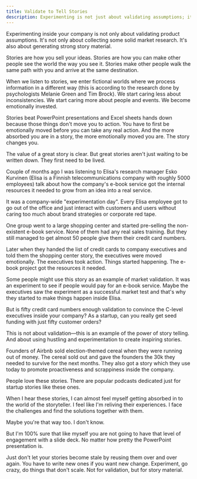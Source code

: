 ```yaml
---
title: Validate to Tell Stories
description: Experimenting is not just about validating assumptions; it's also about gathering story material
---
```


Experimenting inside your company is not only about validating product assumptions. It's not only about collecting some solid market research. It's also about generating strong story material.

Stories are how you sell your ideas. Stories are how you can make other people see the world the way you see it. Stories make other people walk the same path with you and arrive at the same destination.

When we listen to stories, we enter fictional worlds where we process information in a different way (this is according to the research done by psychologists Melanie Green and Tim Brock). We start caring less about inconsistencies. We start caring more about people and events. We become emotionally invested.

Stories beat PowerPoint presentations and Excel sheets hands down because those things don't move you to action. You have to first be emotionally moved before you can take any real action. And the more absorbed you are in a story, the more emotionally moved you are. The story changes you.

The value of a great story is clear. But great stories aren't just waiting to be written down. They first need to be lived.

Couple of months ago I was listening to Elisa's research manager Esko Kurvinen (Elisa is a Finnish telecommunications company with roughly 5000 employees) talk about how the company's e-book service got the internal resources it needed to grow from an idea into a real service.

It was a company-wide "experimentation day". Every Elisa employee got to go out of the office and just interact with customers and users without caring too much about brand strategies or corporate red tape.

One group went to a large shopping center and started pre-selling the non-existent e-book service. None of them had any real sales training. But they still managed to get almost 50 people give them their credit card numbers.

Later when they handed the list of credit cards to company executives and told them the shopping center story, the executives were moved emotionally. The executives took action. Things started happening. The e-book project got the resources it needed.

Some people might use this story as an example of market validation. It was an experiment to see if people would pay for an e-book service. Maybe the executives saw the experiment as a successful market test and that's why they started to make things happen inside Elisa.

But is fifty credit card numbers enough validation to convince the C-level executives inside your company? As a startup, can you really get seed funding with just fifty customer orders?

This is not about validation—this is an example of the power of story telling. And about using hustling and experimentation to create inspiring stories.

Founders of Airbnb sold election-themed cereal when they were running out of money. The cereal sold out and gave the founders the 30k they needed to survive for the next months. They also got a story which they use today to promote proactiveness and scrappiness inside the company.

People love these stories. There are popular podcasts dedicated just for startup stories like these ones.

When I hear these stories, I can almost feel myself getting absorbed in to the world of the storyteller. I feel like I'm reliving their experiences. I face the challenges and find the solutions together with them.

Maybe you're that way too. I don't know.

But I'm 100% sure that like myself you are not going to have that level of engagement with a slide deck. No matter how pretty the PowerPoint presentation is.

Just don't let your stories become stale by reusing them over and over again. You have to write new ones if you want new change. Experiment, go crazy, do things that don't scale. Not for validation, but for story material.
